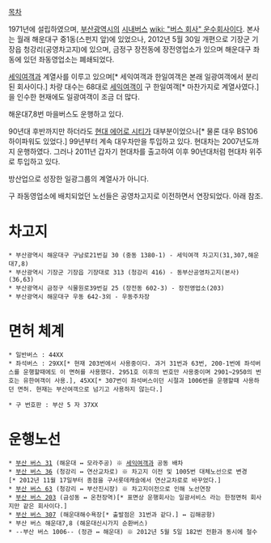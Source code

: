 [[목차]]

1971년에 설립하였으며, [[부산광역시]]의 [[시내버스]] [[wiki: "버스 회사" 운수회사]]이다. 본사는 월래 해운대구 중1동(스펀지 앞)에 있었으나, 2012년 5월 30일 개편으로 기장군 기장읍 청강리(공영차고지)에 있으며,  금정구 장전동에 장전영업소가 있으며 해운대구 좌동에 있던 좌동영업소는 폐쇄되었다.

[[세익여객]]과 계열사를 이루고 있으며[* 세익여객과 한일여객은 본래 일광여객에서 분리된 회사이다.] 차량 대수는 68대로 [[세익여객]]이 구 한일여객[* 마찬가지로 계열사였다.]을 인수한 현재에도 일광여객이 조금 더 많다.

해운대7,8번 마을버스도 운행하고 있다.

90년대 후반까지만 하더라도 [[현대 에어로 시티]]가 대부분이었으나[* 물론 대우 BS106 하이파워도 있었다.] 99년부터 계속 대우차만을 투입하고 있다. 현대차는 2007년도까지 운행하였다. 그러나 2011년 갑자기 현대차를 출고하여 이후 90년대처럼 현대차 위주로 투입하고 있다.

방산업으로 성장한 일광그룹의 계열사가 아니다.

구 좌동영업소에 배치되었던 노선들은 공영차고지로 이전하면서 연장되었다. 아래 참조.

= 차고지 =
 * 부산광역시 해운대구 구남로21번길 30 (중동 1380-1) - 세익여객 차고지(31,307,해운대7,8)
 * 부산광역시 기장군 기장읍 기장대로 313 (청강리 416) - 동부산공영차고지(본사)(36,63)
 * 부산광역시 금정구 식물원로39번길 25 (장전동 602-3) - 장전영업소(203)
 * 부산광역시 해운대구 우동 642-3외 - 우동주차장

= 면허 체계 =
 * 일반버스 : 44XX
 * 좌석버스 : 29XX[* 현재 203번에서 사용중이다. 과거 31번과 63번, 200-1번에 좌석버스를 운행할때에도 이 면허를 사용했다. 2951호 이후의 번호만 사용중이며 2901~2950의 번호는 유한여객이 사용.], 45XX[* 307번이 좌석버스이던 시절과 1006번을 운행할때 사용하던 면허. 현재는 부산여객으로 넘기고 사용하지 않는다.]

 * 구 번호판 : 부산 5 자 37XX
= 운행노선 =
 * [[부산 버스 31]] (해운대 ↔ 모라주공) ※ [[세익여객]]과 공동 배차
 * [[부산 버스 36]] (청강리 ↔ 연산교차로) ※ 차고지 이전 및 1005번 대체노선으로 변경[* 2012년 11월 17일부터 종점을 구서롯데캐슬에서 연산교차로로 바꾸었다.]  
 * [[부산 버스 63]] (청강리 ↔ 부산진시장) ※ 차고지이전으로 인해 노선연장
 * [[부산 버스 203]] (금성동 ↔ 온천장역)[* 표면상 운행회사는 일광서비스 라는 한정면허 회사지만 같은 회사이다.]
 * [[부산 버스 307]] (해운대해수욕장[* 출발점은 31번과 같다.] ↔ 김해공항)
 * 부산 버스 해운대7,8 (해운대신시가지 순환버스)
 * --부산 버스 1006-- (정관 ↔ 해운대) ※ 2012년 5월 5일 182번 전환과 동시에 철수


